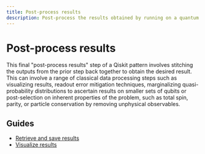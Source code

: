 ```yaml
---
title: Post-process results
description: Post-process the results obtained by running on a quantum computer.
---
```


# Post-process results

This final "post-process results" step of a Qiskit pattern involves stitching the outputs from
the prior step back together to obtain the desired result. This can involve a range of classical
data processing steps such as visualizing results, readout error mitigation techniques, marginalizing
quasi-probability distributions to ascertain results on smaller sets of qubits or post-selection on inherent
properties of the problem, such as total spin, parity, or particle conservation by removing
unphysical observables.

## Guides
* [Retrieve and save results](./save-jobs)
* [Visualize results](./visualize-results)
